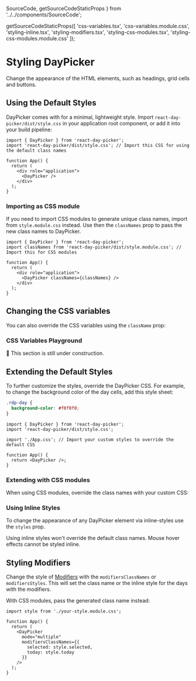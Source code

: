 
  SourceCode,
  getSourceCodeStaticProps
} from '../../components/SourceCode';


  getSourceCodeStaticProps([
    'css-variables.tsx',
    'css-variables.module.css',
    'styling-inline.tsx',
    'styling-modifiers.tsx',
    'styling-css-modules.tsx',
    'styling-css-modules.module.css'
  ]);

# Styling DayPicker

Change the appearance of the HTML elements, such as headings, grid cells and
buttons.

## Using the Default Styles

DayPicker comes with for a minimal, lightweight style. Import
`react-day-picker/dist/style.css` in your application root component, or add it
into your build pipeline:

```tsx showLineNumbers filename="App.tsx" {2}
import { DayPicker } from 'react-day-picker';
import 'react-day-picker/dist/style.css'; // Import this CSS for using the default class names

function App() {
  return (
    <div role="application">
      <DayPicker />
    </div>
  );
}
```

### Importing as CSS module

If you need to import CSS modules to generate unique class names, import from `style.module.css`
instead. Use then the `classNames` prop to pass the new class names to DayPicker.

```tsx showLineNumbers filename="App.tsx" {2,7} showLineNumbers
import { DayPicker } from 'react-day-picker';
import classNames from 'react-day-picker/dist/style.module.css'; // Import this for CSS modules

function App() {
  return (
    <div role="application">
      <DayPicker classNames={classNames} />
    </div>
  );
}
```

## Changing the CSS variables

You can also override the CSS variables using the `className` prop:

<SourceCode
  source="css-variables.module.css"
  filename="css-variables.module.css"
/>

<SourceCode source="css-variables.tsx" />

<RenderingBox>
  <CSSVariables />
</RenderingBox>

### CSS Variables Playground

🚧 This section is still under construction.

## Extending the Default Styles

To further customize the styles, override the DayPicker CSS. For example, to
change the background color of the day cells, add this style sheet:

```css filename="App.css"
.rdp-day {
  background-color: #f0f0f0;
}
```

```tsx filename=App.tsx {4}
import { DayPicker } from 'react-day-picker';
import 'react-day-picker/dist/style.css';

import './App.css'; // Import your custom styles to override the default CSS

function App() {
  return <DayPicker />;
}
```

### Extending with CSS modules

When using CSS modules, override the class names with your custom CSS:

<SourceCode
  source="styling-css-modules.module.css"
  filename="styling-css-modules.module.css"
/>
<SourceCode source="styling-css-modules.tsx" />

<RenderingBox>
  <CSSModules />
</RenderingBox>

### Using Inline Styles

To change the appearance of any DayPicker element via inline-styles use the
`styles` prop.

Using inline styles won't override the default class names. Mouse hover effects
cannot be styled inline.

<SourceCode source="styling-inline.tsx" />

<RenderingBox>
  <StylingInline />
</RenderingBox>

## Styling Modifiers

Change the style of [Modifiers](/basics/modifiers) with the
`modifiersClassNames` or `modifiersStyles`. This will set the class name or the
inline style for the days with the modifiers.

<SourceCode source="styling-modifiers.tsx" />

<RenderingBox>
  <StylingModifiers />
</RenderingBox>

With CSS modules, pass the generated class name instead:

```tsx {7-10,1} showLineNumbers
import style from './your-style.module.css';

function App() {
  return (
    <DayPicker
      mode="multiple"
      modifiersClassNames={{
        selected: style.selected,
        today: style.today
      }}
    />
  );
}
```
